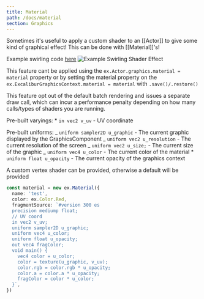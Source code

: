 ```yaml
---
title: Material
path: /docs/material
section: Graphics
---
```


Sometimes it's useful to apply a custom shader to an [[Actor]] to give some kind of graphical effect! This can be done with [[Material]]'s!

Example swirling code [here](https://github.com/excaliburjs/Excalibur/tree/main/sandbox/tests/material)
![Example Swirling Shader Effect](./04.2-materials/swirl2.gif)

This feature cant be applied using the `ex.Actor.graphics.material = material` property or by setting the material property on the `ex.ExcaliburGraphicsContext.material = material` with `.save()/.restore()`

This feature opt out of the default batch rendering and issues a separate draw call, which can incur a performance penalty depending on how many calls/types of shaders you are running.

Pre-built varyings: \* `in vec2 v_uv` - UV coordinate

Pre-built uniforms:
_ `uniform sampler2D u_graphic` - The current graphic displayed by the GraphicsComponent
_ `uniform vec2 u_resolution` - The current resolution of the screen
_ `uniform vec2 u_size;` - The current size of the graphic
_ `uniform vec4 u_color` - The current color of the material \* `uniform float u_opacity` - The current opacity of the graphics context

A custom vertex shader can be provided, otherwise a default will be provided

```typescript
const material = new ex.Material({
  name: 'test',
  color: ex.Color.Red,
  fragmentSource: `#version 300 es
  precision mediump float;
  // UV coord
  in vec2 v_uv;
  uniform sampler2D u_graphic;
  uniform vec4 u_color;
  uniform float u_opacity;
  out vec4 fragColor;
  void main() {
    vec4 color = u_color;
    color = texture(u_graphic, v_uv);
    color.rgb = color.rgb * u_opacity;
    color.a = color.a * u_opacity;
    fragColor = color * u_color;
  }`,
})
```
